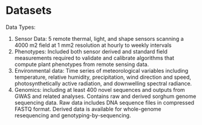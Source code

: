 # Datasets

Data Types:


1. Sensor Data: 5 remote thermal, light, and shape sensors scanning a 4000 m2 field at 1 mm2 resolution at hourly to weekly intervals
2. Phenotypes: Included both sensor derived and standard field measurements required to validate and calibrate algorithms that compute plant phenotypes from remote sensing data.
3. Environmental data: Time series of meteorological variables including temperature, relative humidity, precipitation, wind direction and speed, photosynthetically active radiation, and downwelling spectral radiance.
4. Genomics: including at least 400 novel sequences and outputs from GWAS and related analyses. Contains raw and derived sorghum genome sequencing data. Raw data includes DNA sequence files in compressed FASTQ format. Derived data is available for whole-genome resequencing and genotyping-by-sequencing.


